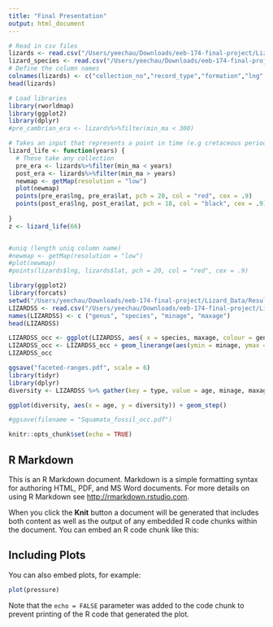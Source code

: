 ```yaml
---
title: "Final Presentation"
output: html_document
---
```

```r
# Read in csv files
lizards <- read.csv("/Users/yeechau/Downloads/eeb-174-final-project/Lizard_Data/Results_Directory/lizards_coords.csv", header = FALSE, stringsAsFactors = FALSE)
lizard_species <- read.csv("/Users/yeechau/Downloads/eeb-174-final-project/Lizard_Data/Results_Directory/lizard_pbdb.csv", header = FALSE, stringsAsFactors = FALSE)
# Define the column names
colnames(lizards) <- c("collection_no","record_type","formation","lng","lat","collection_name","collection_subset","collection_aka","n_occs","early_interval","late_interval","max_ma","min_ma","reference_no")
head(lizards)

# Load libraries
library(rworldmap)
library(ggplot2)
library(dplyr)
#pre_cambrian_era <- lizards%>%filter(min_ma < 300) 

# Takes an input that represents a point in time (e.g cretaceous period ~66 million years ago, so input would be 66)
lizard_life <- function(years) { 
  # These take any collection 
  pre_era <- lizards%>%filter(min_ma < years)
  post_era <- lizards%>%filter(min_ma > years)
  newmap <- getMap(resolution = "low")
  plot(newmap)
  points(pre_era$lng, pre_era$lat, pch = 20, col = "red", cex = .9)
  points(post_era$lng, post_era$lat, pch = 18, col = "black", cex = .9)
  
}
z <- lizard_life(66)  


#uniq (length uniq column name)
#newmap <- getMap(resolution = "low")
#plot(newmap)
#points(lizards$lng, lizards$lat, pch = 20, col = "red", cex = .9)

```
```r
library(ggplot2)
library(forcats)
setwd("/Users/yeechau/Downloads/eeb-174-final-project/Lizard_Data/Results_Directory")
LIZARDSS <- read.csv("/Users/yeechau/Downloads/eeb-174-final-project/Lizard_Data/Results_Directory/squamata_ranges.csv", header = F, as.is = T)
names(LIZARDSS) <- c ("genus", "species", "minage", "maxage")
head(LIZARDSS)

LIZARDSS_occ <- ggplot(LIZARDSS, aes( x = species, maxage, colour = genus))
LIZARDSS_occ <- LIZARDSS_occ + geom_linerange(aes(ymin = minage, ymax = maxage + 0.5)) + theme(legend.position="none") +  coord_flip() +  theme(axis.text.y = element_text(size=0.5)) + scale_y_continuous(limits=c(0, 50), expand = c(0, 0), breaks=c(0, 10, 20, 30, 40, 50)) + labs(title = "Squamata Fossil Occurrences", x = "Species", y = "Ma ago") + theme(plot.title = element_text(hjust = 0.5, size=22, face = "bold"), axis.title =element_text(size=20))
LIZARDSS_occ

ggsave("faceted-ranges.pdf", scale = 6)
library(tidyr)
library(dplyr)
diversity <- LIZARDSS %>% gather(key = type, value = age, minage, maxage) %>% mutate(count = ifelse(type == "maxage", 1, -1)) %>% group_by(age) %>% summarise(count = sum(count))  %>% arrange(-age, -count) %>% mutate(diversity = cumsum(count)) 

ggplot(diversity, aes(x = age, y = diversity)) + geom_step()

#ggsave(filename = "Squamata_fossil_occ.pdf")
```


```r
knitr::opts_chunk$set(echo = TRUE)
```

## R Markdown

This is an R Markdown document. Markdown is a simple formatting syntax for authoring HTML, PDF, and MS Word documents. For more details on using R Markdown see <http://rmarkdown.rstudio.com>.

When you click the **Knit** button a document will be generated that includes both content as well as the output of any embedded R code chunks within the document. You can embed an R code chunk like this:

## Including Plots

You can also embed plots, for example:

```r
plot(pressure)
```

Note that the `echo = FALSE` parameter was added to the code chunk to prevent printing of the R code that generated the plot.
